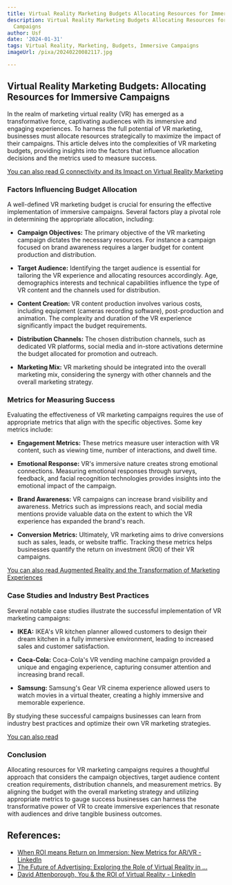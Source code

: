 ```yaml
---
title: Virtual Reality Marketing Budgets Allocating Resources for Immersive Campaigns
description: Virtual Reality Marketing Budgets Allocating Resources for Immersive
  Campaigns
author: Usf
date: '2024-01-31'
tags: Virtual Reality, Marketing, Budgets, Immersive Campaigns
imageUrl: /pixa/20240220082117.jpg

---
```

## Virtual Reality Marketing Budgets:  Allocating Resources  for Immersive Campaigns

In the realm of marketing virtual reality (VR) has  emerged as a transformative  force, captivating audiences with its immersive and engaging experiences. To harness the  full potential of VR marketing, businesses must allocate resources strategically to maximize the impact of their campaigns. This article  delves into the complexities of VR  marketing budgets, providing  insights into the factors  that  influence allocation  decisions and the  metrics used to measure success.

[You can also read G connectivity and its Impact on Virtual Reality Marketing](G%20connectivity%20and%20its%20Impact%20on%20Virtual%20Reality%20Marketing)


### Factors Influencing Budget Allocation

A well-defined VR marketing budget is  crucial for ensuring the effective implementation of immersive campaigns. Several factors play a pivotal role in determining the appropriate allocation, including:

- **Campaign Objectives:**  The primary objective of the VR marketing campaign dictates the necessary resources. For instance a campaign focused on brand  awareness requires a larger budget for content production and distribution.

- **Target Audience:** Identifying the target audience is essential for tailoring the VR experience and allocating resources accordingly.  Age, demographics interests and technical capabilities influence the type of VR content and the channels used for distribution.

- **Content Creation:** VR content production involves various costs, including equipment  (cameras recording  software), post-production and animation. The complexity  and duration of the  VR experience significantly impact the budget requirements.

- **Distribution Channels:** The chosen distribution channels, such as dedicated VR platforms, social media and in-store activations determine  the budget allocated for promotion  and outreach.

-  **Marketing Mix:** VR  marketing should be integrated into the overall marketing mix, considering the synergy with other channels and the overall  marketing strategy.

### Metrics for Measuring Success

Evaluating the effectiveness of  VR marketing  campaigns requires the use of appropriate metrics that align with the specific objectives. Some key metrics include:

- **Engagement Metrics:** These  metrics measure user interaction with VR content, such as viewing time, number of interactions, and dwell  time.

- **Emotional Response:** VR's immersive nature creates strong emotional connections. Measuring  emotional responses through surveys,  feedback, and facial  recognition technologies provides insights into the  emotional  impact of the campaign.

- **Brand Awareness:** VR campaigns can increase brand visibility and awareness. Metrics such as impressions reach, and social  media mentions provide valuable data on the extent to which  the VR  experience has expanded the brand's  reach.

- **Conversion Metrics:** Ultimately, VR marketing aims to drive conversions such as sales, leads, or website traffic. Tracking these metrics helps businesses quantify the  return on investment (ROI) of their VR campaigns.

[You can  also read Augmented Reality and the Transformation of Marketing Experiences](Augmented%20Reality%20and%20the%20Transformation%20of%20Marketing%20Experiences)


### Case Studies  and Industry Best Practices

Several notable case studies illustrate the successful implementation of  VR marketing campaigns:

- **IKEA:** IKEA's VR kitchen planner allowed customers to design their dream kitchen in a fully immersive environment, leading to  increased sales and customer satisfaction.

- **Coca-Cola:** Coca-Cola's VR vending machine campaign provided a  unique and engaging experience, capturing consumer attention and increasing  brand  recall.

- **Samsung:** Samsung's Gear VR cinema experience allowed users to watch movies in a virtual theater, creating a  highly immersive and memorable experience.

By studying these  successful campaigns businesses can learn from industry best practices and optimize their own  VR  marketing strategies.

[You can also read ]()


### Conclusion

Allocating resources for VR marketing campaigns requires a thoughtful approach  that considers the campaign objectives,  target  audience content creation requirements, distribution channels, and measurement metrics. By aligning the budget with the overall marketing strategy and utilizing appropriate metrics to gauge success businesses  can  harness the transformative power of VR to create immersive experiences  that resonate with audiences and drive  tangible business outcomes.

## References:
- [When ROI means Return on Immersion: New Metrics for AR/VR - LinkedIn](https://www.linkedin.com/pulse/when-roi-means-return-immersion-new-metrics-arvr-alex-gibson-fmii)
- [The Future of Advertising: Exploring the Role of Virtual Reality in ...](https://thscreative.com/blog/the-future-of-advertising-exploring-the-role-of-virtual-reality-in-marketing.html)
- [David Attenborough, You & the ROI of Virtual Reality - LinkedIn](https://www.linkedin.com/pulse/david-attenborough-you-roi-virtual-reality-christophe-mallet)
